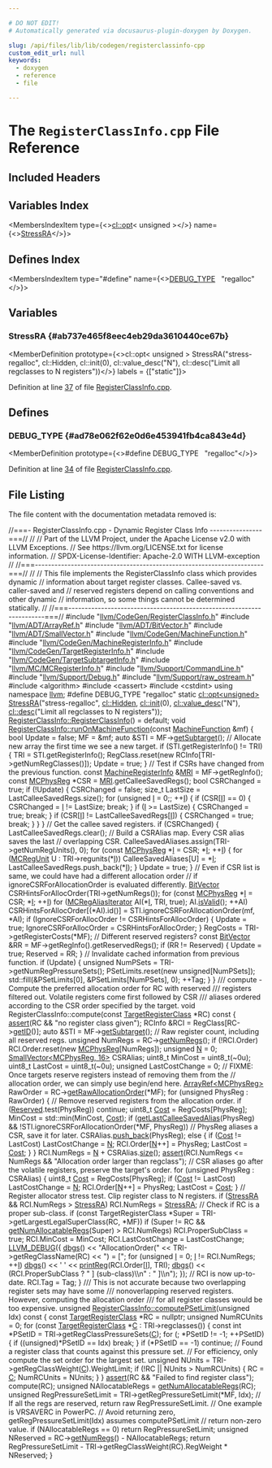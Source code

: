 ```yaml
---

# DO NOT EDIT!
# Automatically generated via docusaurus-plugin-doxygen by Doxygen.

slug: /api/files/lib/lib/codegen/registerclassinfo-cpp
custom_edit_url: null
keywords:
  - doxygen
  - reference
  - file

---
```





# The `RegisterClassInfo.cpp` File Reference

<DoxygenPage pluginConfig={pluginConfig}>



## Included Headers

<IncludesList>
<IncludesListItem
  filePath="llvm/CodeGen/RegisterClassInfo.h"
  permalink="/docs/api/files/include/include/llvm/include/llvm/codegen/registerclassinfo-h"
  isLocal="true" />
<IncludesListItem
  filePath="llvm/ADT/ArrayRef.h"
  permalink="/docs/api/files/include/include/llvm/include/llvm/adt/arrayref-h"
  isLocal="true" />
<IncludesListItem
  filePath="llvm/ADT/BitVector.h"
  permalink="/docs/api/files/include/include/llvm/include/llvm/adt/bitvector-h"
  isLocal="true" />
<IncludesListItem
  filePath="llvm/ADT/SmallVector.h"
  permalink="/docs/api/files/include/include/llvm/include/llvm/adt/smallvector-h"
  isLocal="true" />
<IncludesListItem
  filePath="llvm/CodeGen/MachineFunction.h"
  permalink="/docs/api/files/include/include/llvm/include/llvm/codegen/machinefunction-h"
  isLocal="true" />
<IncludesListItem
  filePath="llvm/CodeGen/MachineRegisterInfo.h"
  permalink="/docs/api/files/include/include/llvm/include/llvm/codegen/machineregisterinfo-h"
  isLocal="true" />
<IncludesListItem
  filePath="llvm/CodeGen/TargetRegisterInfo.h"
  permalink="/docs/api/files/include/include/llvm/include/llvm/codegen/targetregisterinfo-h"
  isLocal="true" />
<IncludesListItem
  filePath="llvm/CodeGen/TargetSubtargetInfo.h"
  permalink="/docs/api/files/include/include/llvm/include/llvm/codegen/targetsubtargetinfo-h"
  isLocal="true" />
<IncludesListItem
  filePath="llvm/MC/MCRegisterInfo.h"
  permalink="/docs/api/files/include/include/llvm/include/llvm/mc/mcregisterinfo-h"
  isLocal="true" />
<IncludesListItem
  filePath="llvm/Support/CommandLine.h"
  permalink="/docs/api/files/include/include/llvm/include/llvm/support/commandline-h"
  isLocal="true" />
<IncludesListItem
  filePath="llvm/Support/Debug.h"
  permalink="/docs/api/files/include/include/llvm/include/llvm/support/debug-h"
  isLocal="true" />
<IncludesListItem
  filePath="llvm/Support/raw_ostream.h"
  permalink="/docs/api/files/include/include/llvm/include/llvm/support/raw-ostream-h"
  isLocal="true" />
<IncludesListItem
  filePath="algorithm"
  permalink=""
  isLocal="false" />
<IncludesListItem
  filePath="cassert"
  permalink=""
  isLocal="false" />
<IncludesListItem
  filePath="cstdint"
  permalink=""
  isLocal="false" />
</IncludesList>

## Variables Index

<MembersIndex>

<MembersIndexItem
  type={<><a href="/docs/api/classes/llvm/cl/opt">cl::opt</a>&lt; unsigned &gt;</>}
  name={<><a href="#ab737e465f8eec4eb29da3610440ce67b">StressRA</a></>}>
</MembersIndexItem>

</MembersIndex>

## Defines Index

<MembersIndex>

<MembersIndexItem
  type="#define"
  name={<><a href="#ad78e062f62e0d6e453941fb4ca843e4d">DEBUG&#95;TYPE</a>&nbsp;&nbsp;&nbsp;&quot;regalloc&quot;</>}>
</MembersIndexItem>

</MembersIndex>


<SectionDefinition>

## Variables

### StressRA {#ab737e465f8eec4eb29da3610440ce67b}

<MemberDefinition
  prototype={<>cl::opt&lt; unsigned &gt; StressRA(&quot;stress-regalloc&quot;, cl::Hidden, cl::init(0), cl::value&#95;desc(&quot;N&quot;), cl::desc(&quot;Limit all regclasses to N registers&quot;))</>}
  labels = {["static"]}>

Definition at line <a href="#l00037">37</a> of file <a href="/docs/api/files/lib/lib/codegen/registerclassinfo-cpp">RegisterClassInfo.cpp</a>.
</MemberDefinition>

</SectionDefinition>

<SectionDefinition>

## Defines

### DEBUG&#95;TYPE {#ad78e062f62e0d6e453941fb4ca843e4d}

<MemberDefinition
  prototype={<>#define DEBUG&#95;TYPE&nbsp;&nbsp;&nbsp;&quot;regalloc&quot;</>}>

Definition at line <a href="#l00034">34</a> of file <a href="/docs/api/files/lib/lib/codegen/registerclassinfo-cpp">RegisterClassInfo.cpp</a>.
</MemberDefinition>

</SectionDefinition>

## File Listing

The file content with the documentation metadata removed is:

<ProgramListing>

<Link id="l00001" /><CodeLine lineNumber="1"><span class="doxyHighlightComment">//===- RegisterClassInfo.cpp - Dynamic Register Class Info ----------------===//</span></CodeLine>
<Link id="l00002" /><CodeLine lineNumber="2"><span class="doxyHighlightComment">//</span></CodeLine>
<Link id="l00003" /><CodeLine lineNumber="3"><span class="doxyHighlightComment">// Part of the LLVM Project, under the Apache License v2.0 with LLVM Exceptions.</span></CodeLine>
<Link id="l00004" /><CodeLine lineNumber="4"><span class="doxyHighlightComment">// See https://llvm.org/LICENSE.txt for license information.</span></CodeLine>
<Link id="l00005" /><CodeLine lineNumber="5"><span class="doxyHighlightComment">// SPDX-License-Identifier: Apache-2.0 WITH LLVM-exception</span></CodeLine>
<Link id="l00006" /><CodeLine lineNumber="6"><span class="doxyHighlightComment">//</span></CodeLine>
<Link id="l00007" /><CodeLine lineNumber="7"><span class="doxyHighlightComment">//===----------------------------------------------------------------------===//</span></CodeLine>
<Link id="l00008" /><CodeLine lineNumber="8"><span class="doxyHighlightComment">//</span></CodeLine>
<Link id="l00009" /><CodeLine lineNumber="9"><span class="doxyHighlightComment">// This file implements the RegisterClassInfo class which provides dynamic</span></CodeLine>
<Link id="l00010" /><CodeLine lineNumber="10"><span class="doxyHighlightComment">// information about target register classes. Callee-saved vs. caller-saved and</span></CodeLine>
<Link id="l00011" /><CodeLine lineNumber="11"><span class="doxyHighlightComment">// reserved registers depend on calling conventions and other dynamic</span></CodeLine>
<Link id="l00012" /><CodeLine lineNumber="12"><span class="doxyHighlightComment">// information, so some things cannot be determined statically.</span></CodeLine>
<Link id="l00013" /><CodeLine lineNumber="13"><span class="doxyHighlightComment">//</span></CodeLine>
<Link id="l00014" /><CodeLine lineNumber="14"><span class="doxyHighlightComment">//===----------------------------------------------------------------------===//</span></CodeLine>
<Link id="l00015" /><CodeLine lineNumber="15"></CodeLine>
<Link id="l00016" /><CodeLine lineNumber="16"><span class="doxyHighlightPreprocessor">#include &quot;<a href="/docs/api/files/include/include/llvm/include/llvm/codegen/registerclassinfo-h">llvm/CodeGen/RegisterClassInfo.h</a>&quot;</span></CodeLine>
<Link id="l00017" /><CodeLine lineNumber="17"><span class="doxyHighlightPreprocessor">#include &quot;<a href="/docs/api/files/include/include/llvm/include/llvm/adt/arrayref-h">llvm/ADT/ArrayRef.h</a>&quot;</span></CodeLine>
<Link id="l00018" /><CodeLine lineNumber="18"><span class="doxyHighlightPreprocessor">#include &quot;<a href="/docs/api/files/include/include/llvm/include/llvm/adt/bitvector-h">llvm/ADT/BitVector.h</a>&quot;</span></CodeLine>
<Link id="l00019" /><CodeLine lineNumber="19"><span class="doxyHighlightPreprocessor">#include &quot;<a href="/docs/api/files/include/include/llvm/include/llvm/adt/smallvector-h">llvm/ADT/SmallVector.h</a>&quot;</span></CodeLine>
<Link id="l00020" /><CodeLine lineNumber="20"><span class="doxyHighlightPreprocessor">#include &quot;<a href="/docs/api/files/include/include/llvm/include/llvm/codegen/machinefunction-h">llvm/CodeGen/MachineFunction.h</a>&quot;</span></CodeLine>
<Link id="l00021" /><CodeLine lineNumber="21"><span class="doxyHighlightPreprocessor">#include &quot;<a href="/docs/api/files/include/include/llvm/include/llvm/codegen/machineregisterinfo-h">llvm/CodeGen/MachineRegisterInfo.h</a>&quot;</span></CodeLine>
<Link id="l00022" /><CodeLine lineNumber="22"><span class="doxyHighlightPreprocessor">#include &quot;<a href="/docs/api/files/include/include/llvm/include/llvm/codegen/targetregisterinfo-h">llvm/CodeGen/TargetRegisterInfo.h</a>&quot;</span></CodeLine>
<Link id="l00023" /><CodeLine lineNumber="23"><span class="doxyHighlightPreprocessor">#include &quot;<a href="/docs/api/files/include/include/llvm/include/llvm/codegen/targetsubtargetinfo-h">llvm/CodeGen/TargetSubtargetInfo.h</a>&quot;</span></CodeLine>
<Link id="l00024" /><CodeLine lineNumber="24"><span class="doxyHighlightPreprocessor">#include &quot;<a href="/docs/api/files/include/include/llvm/include/llvm/mc/mcregisterinfo-h">llvm/MC/MCRegisterInfo.h</a>&quot;</span></CodeLine>
<Link id="l00025" /><CodeLine lineNumber="25"><span class="doxyHighlightPreprocessor">#include &quot;<a href="/docs/api/files/include/include/llvm/include/llvm/support/commandline-h">llvm/Support/CommandLine.h</a>&quot;</span></CodeLine>
<Link id="l00026" /><CodeLine lineNumber="26"><span class="doxyHighlightPreprocessor">#include &quot;<a href="/docs/api/files/include/include/llvm/include/llvm/support/debug-h">llvm/Support/Debug.h</a>&quot;</span></CodeLine>
<Link id="l00027" /><CodeLine lineNumber="27"><span class="doxyHighlightPreprocessor">#include &quot;<a href="/docs/api/files/include/include/llvm/include/llvm/support/raw-ostream-h">llvm/Support/raw&#95;ostream.h</a>&quot;</span></CodeLine>
<Link id="l00028" /><CodeLine lineNumber="28"><span class="doxyHighlightPreprocessor">#include &lt;algorithm&gt;</span></CodeLine>
<Link id="l00029" /><CodeLine lineNumber="29"><span class="doxyHighlightPreprocessor">#include &lt;cassert&gt;</span></CodeLine>
<Link id="l00030" /><CodeLine lineNumber="30"><span class="doxyHighlightPreprocessor">#include &lt;cstdint&gt;</span></CodeLine>
<Link id="l00031" /><CodeLine lineNumber="31"></CodeLine>
<Link id="l00032" /><CodeLine lineNumber="32"><span class="doxyHighlightKeyword">using namespace </span><span class="doxyHighlight"><a href="/docs/api/namespaces/llvm">llvm</a>;</span></CodeLine>
<Link id="l00033" /><CodeLine lineNumber="33"></CodeLine>
<Link id="l00034" /><CodeLine lineNumber="34" lineLink="#ad78e062f62e0d6e453941fb4ca843e4d"><span class="doxyHighlightPreprocessor">#define DEBUG&#95;TYPE &quot;regalloc&quot;</span></CodeLine>
<Link id="l00035" /><CodeLine lineNumber="35"></CodeLine>
<Link id="l00036" /><CodeLine lineNumber="36"><span class="doxyHighlightKeyword">static</span><span class="doxyHighlight"> <a href="/docs/api/classes/llvm/cl/opt">cl::opt&lt;unsigned&gt;</a></span></CodeLine>
<Link id="l00037" /><CodeLine lineNumber="37" lineLink="#ab737e465f8eec4eb29da3610440ce67b"><span class="doxyHighlight"><a href="#ab737e465f8eec4eb29da3610440ce67b">StressRA</a>(</span><span class="doxyHighlightStringLiteral">&quot;stress-regalloc&quot;</span><span class="doxyHighlight">, <a href="/docs/api/namespaces/llvm/cl/#a68075925a54790e71ca790e1d4f21a40a263ac008d8d31f13ce460395fc4cf7e6">cl::Hidden</a>, <a href="/docs/api/namespaces/llvm/cl/#ac12e6a8f3a1b511f0dee2ed6de0ae806">cl::init</a>(0), <a href="/docs/api/structs/llvm/cl/value-desc">cl::value&#95;desc</a>(</span><span class="doxyHighlightStringLiteral">&quot;N&quot;</span><span class="doxyHighlight">),</span></CodeLine>
<Link id="l00038" /><CodeLine lineNumber="38"><span class="doxyHighlight">         <a href="/docs/api/structs/llvm/cl/desc">cl::desc</a>(</span><span class="doxyHighlightStringLiteral">&quot;Limit all regclasses to N registers&quot;</span><span class="doxyHighlight">));</span></CodeLine>
<Link id="l00039" /><CodeLine lineNumber="39"></CodeLine>
<Link id="l00040" /><CodeLine lineNumber="40"><span class="doxyHighlight"><a href="/docs/api/classes/llvm/registerclassinfo/#aca57db822114896c26a7d8710ca23d96">RegisterClassInfo::RegisterClassInfo</a>() = </span><span class="doxyHighlightKeywordFlow">default</span><span class="doxyHighlight">;</span></CodeLine>
<Link id="l00041" /><CodeLine lineNumber="41"></CodeLine>
<Link id="l00042" /><CodeLine lineNumber="42" lineLink="/docs/api/classes/llvm/registerclassinfo/#ac892fad5c3d0080c8cca7557659668d5"><span class="doxyHighlightKeywordType">void</span><span class="doxyHighlight"> <a href="/docs/api/classes/llvm/registerclassinfo/#ac892fad5c3d0080c8cca7557659668d5">RegisterClassInfo::runOnMachineFunction</a>(</span><span class="doxyHighlightKeyword">const</span><span class="doxyHighlight"> <a href="/docs/api/classes/llvm/machinefunction">MachineFunction</a> &amp;mf) &#123;</span></CodeLine>
<Link id="l00043" /><CodeLine lineNumber="43"><span class="doxyHighlight">  </span><span class="doxyHighlightKeywordType">bool</span><span class="doxyHighlight"> Update = </span><span class="doxyHighlightKeyword">false</span><span class="doxyHighlight">;</span></CodeLine>
<Link id="l00044" /><CodeLine lineNumber="44"><span class="doxyHighlight">  MF = &amp;mf;</span></CodeLine>
<Link id="l00045" /><CodeLine lineNumber="45"></CodeLine>
<Link id="l00046" /><CodeLine lineNumber="46"><span class="doxyHighlight">  </span><span class="doxyHighlightKeyword">auto</span><span class="doxyHighlight"> &amp;STI = MF-&gt;<a href="/docs/api/classes/llvm/machinefunction/#a3825368aca2bc1550d173660df4da6a6">getSubtarget</a>();</span></CodeLine>
<Link id="l00047" /><CodeLine lineNumber="47"></CodeLine>
<Link id="l00048" /><CodeLine lineNumber="48"><span class="doxyHighlight">  </span><span class="doxyHighlightComment">// Allocate new array the first time we see a new target.</span></CodeLine>
<Link id="l00049" /><CodeLine lineNumber="49"><span class="doxyHighlight">  </span><span class="doxyHighlightKeywordFlow">if</span><span class="doxyHighlight"> (STI.getRegisterInfo() != TRI) &#123;</span></CodeLine>
<Link id="l00050" /><CodeLine lineNumber="50"><span class="doxyHighlight">    TRI = STI.getRegisterInfo();</span></CodeLine>
<Link id="l00051" /><CodeLine lineNumber="51"><span class="doxyHighlight">    RegClass.reset(</span><span class="doxyHighlightKeyword">new</span><span class="doxyHighlight"> RCInfo&#91;TRI-&gt;getNumRegClasses()&#93;);</span></CodeLine>
<Link id="l00052" /><CodeLine lineNumber="52"><span class="doxyHighlight">    Update = </span><span class="doxyHighlightKeyword">true</span><span class="doxyHighlight">;</span></CodeLine>
<Link id="l00053" /><CodeLine lineNumber="53"><span class="doxyHighlight">  &#125;</span></CodeLine>
<Link id="l00054" /><CodeLine lineNumber="54"></CodeLine>
<Link id="l00055" /><CodeLine lineNumber="55"><span class="doxyHighlight">  </span><span class="doxyHighlightComment">// Test if CSRs have changed from the previous function.</span></CodeLine>
<Link id="l00056" /><CodeLine lineNumber="56"><span class="doxyHighlight">  </span><span class="doxyHighlightKeyword">const</span><span class="doxyHighlight"> <a href="/docs/api/classes/llvm/machineregisterinfo">MachineRegisterInfo</a> &amp;<a href="/docs/api/files/lib/lib/target/lib/target/aarch64/aarch64advsimdscalarpass-cpp/#aacd2ab195054a3e6a74bfbb9d5d571c8">MRI</a> = MF-&gt;getRegInfo();</span></CodeLine>
<Link id="l00057" /><CodeLine lineNumber="57"><span class="doxyHighlight">  </span><span class="doxyHighlightKeyword">const</span><span class="doxyHighlight"> <a href="/docs/api/namespaces/llvm/#aad72cfbb210808985a9dc19f4e5d8542">MCPhysReg</a> &#42;CSR = <a href="/docs/api/files/lib/lib/target/lib/target/aarch64/aarch64advsimdscalarpass-cpp/#aacd2ab195054a3e6a74bfbb9d5d571c8">MRI</a>.getCalleeSavedRegs();</span></CodeLine>
<Link id="l00058" /><CodeLine lineNumber="58"><span class="doxyHighlight">  </span><span class="doxyHighlightKeywordType">bool</span><span class="doxyHighlight"> CSRChanged = </span><span class="doxyHighlightKeyword">true</span><span class="doxyHighlight">;</span></CodeLine>
<Link id="l00059" /><CodeLine lineNumber="59"><span class="doxyHighlight">  </span><span class="doxyHighlightKeywordFlow">if</span><span class="doxyHighlight"> (!Update) &#123;</span></CodeLine>
<Link id="l00060" /><CodeLine lineNumber="60"><span class="doxyHighlight">    CSRChanged = </span><span class="doxyHighlightKeyword">false</span><span class="doxyHighlight">;</span></CodeLine>
<Link id="l00061" /><CodeLine lineNumber="61"><span class="doxyHighlight">    </span><span class="doxyHighlightKeywordType">size&#95;t</span><span class="doxyHighlight"> LastSize = LastCalleeSavedRegs.size();</span></CodeLine>
<Link id="l00062" /><CodeLine lineNumber="62"><span class="doxyHighlight">    </span><span class="doxyHighlightKeywordFlow">for</span><span class="doxyHighlight"> (</span><span class="doxyHighlightKeywordType">unsigned</span><span class="doxyHighlight"> <a href="/docs/api/files/lib/lib/support/md5-cpp/#ac0eafdc9ee161b71e7af98af736952fd">I</a> = 0;; ++<a href="/docs/api/files/lib/lib/support/md5-cpp/#ac0eafdc9ee161b71e7af98af736952fd">I</a>) &#123;</span></CodeLine>
<Link id="l00063" /><CodeLine lineNumber="63"><span class="doxyHighlight">      </span><span class="doxyHighlightKeywordFlow">if</span><span class="doxyHighlight"> (CSR&#91;<a href="/docs/api/files/lib/lib/support/md5-cpp/#ac0eafdc9ee161b71e7af98af736952fd">I</a>&#93; == 0) &#123;</span></CodeLine>
<Link id="l00064" /><CodeLine lineNumber="64"><span class="doxyHighlight">        CSRChanged = <a href="/docs/api/files/lib/lib/support/md5-cpp/#ac0eafdc9ee161b71e7af98af736952fd">I</a> != LastSize;</span></CodeLine>
<Link id="l00065" /><CodeLine lineNumber="65"><span class="doxyHighlight">        </span><span class="doxyHighlightKeywordFlow">break</span><span class="doxyHighlight">;</span></CodeLine>
<Link id="l00066" /><CodeLine lineNumber="66"><span class="doxyHighlight">      &#125;</span></CodeLine>
<Link id="l00067" /><CodeLine lineNumber="67"><span class="doxyHighlight">      </span><span class="doxyHighlightKeywordFlow">if</span><span class="doxyHighlight"> (<a href="/docs/api/files/lib/lib/support/md5-cpp/#ac0eafdc9ee161b71e7af98af736952fd">I</a> &gt;= LastSize) &#123;</span></CodeLine>
<Link id="l00068" /><CodeLine lineNumber="68"><span class="doxyHighlight">        CSRChanged = </span><span class="doxyHighlightKeyword">true</span><span class="doxyHighlight">;</span></CodeLine>
<Link id="l00069" /><CodeLine lineNumber="69"><span class="doxyHighlight">        </span><span class="doxyHighlightKeywordFlow">break</span><span class="doxyHighlight">;</span></CodeLine>
<Link id="l00070" /><CodeLine lineNumber="70"><span class="doxyHighlight">      &#125;</span></CodeLine>
<Link id="l00071" /><CodeLine lineNumber="71"><span class="doxyHighlight">      </span><span class="doxyHighlightKeywordFlow">if</span><span class="doxyHighlight"> (CSR&#91;<a href="/docs/api/files/lib/lib/support/md5-cpp/#ac0eafdc9ee161b71e7af98af736952fd">I</a>&#93; != LastCalleeSavedRegs&#91;<a href="/docs/api/files/lib/lib/support/md5-cpp/#ac0eafdc9ee161b71e7af98af736952fd">I</a>&#93;) &#123;</span></CodeLine>
<Link id="l00072" /><CodeLine lineNumber="72"><span class="doxyHighlight">        CSRChanged = </span><span class="doxyHighlightKeyword">true</span><span class="doxyHighlight">;</span></CodeLine>
<Link id="l00073" /><CodeLine lineNumber="73"><span class="doxyHighlight">        </span><span class="doxyHighlightKeywordFlow">break</span><span class="doxyHighlight">;</span></CodeLine>
<Link id="l00074" /><CodeLine lineNumber="74"><span class="doxyHighlight">      &#125;</span></CodeLine>
<Link id="l00075" /><CodeLine lineNumber="75"><span class="doxyHighlight">    &#125;</span></CodeLine>
<Link id="l00076" /><CodeLine lineNumber="76"><span class="doxyHighlight">  &#125;</span></CodeLine>
<Link id="l00077" /><CodeLine lineNumber="77"></CodeLine>
<Link id="l00078" /><CodeLine lineNumber="78"><span class="doxyHighlight">  </span><span class="doxyHighlightComment">// Get the callee saved registers.</span></CodeLine>
<Link id="l00079" /><CodeLine lineNumber="79"><span class="doxyHighlight">  </span><span class="doxyHighlightKeywordFlow">if</span><span class="doxyHighlight"> (CSRChanged) &#123;</span></CodeLine>
<Link id="l00080" /><CodeLine lineNumber="80"><span class="doxyHighlight">    LastCalleeSavedRegs.clear();</span></CodeLine>
<Link id="l00081" /><CodeLine lineNumber="81"><span class="doxyHighlight">    </span><span class="doxyHighlightComment">// Build a CSRAlias map. Every CSR alias saves the last</span></CodeLine>
<Link id="l00082" /><CodeLine lineNumber="82"><span class="doxyHighlight">    </span><span class="doxyHighlightComment">// overlapping CSR.</span></CodeLine>
<Link id="l00083" /><CodeLine lineNumber="83"><span class="doxyHighlight">    CalleeSavedAliases.assign(TRI-&gt;getNumRegUnits(), 0);</span></CodeLine>
<Link id="l00084" /><CodeLine lineNumber="84"><span class="doxyHighlight">    </span><span class="doxyHighlightKeywordFlow">for</span><span class="doxyHighlight"> (</span><span class="doxyHighlightKeyword">const</span><span class="doxyHighlight"> <a href="/docs/api/namespaces/llvm/#aad72cfbb210808985a9dc19f4e5d8542">MCPhysReg</a> &#42;<a href="/docs/api/files/lib/lib/support/md5-cpp/#ac0eafdc9ee161b71e7af98af736952fd">I</a> = CSR; &#42;<a href="/docs/api/files/lib/lib/support/md5-cpp/#ac0eafdc9ee161b71e7af98af736952fd">I</a>; ++<a href="/docs/api/files/lib/lib/support/md5-cpp/#ac0eafdc9ee161b71e7af98af736952fd">I</a>) &#123;</span></CodeLine>
<Link id="l00085" /><CodeLine lineNumber="85"><span class="doxyHighlight">      </span><span class="doxyHighlightKeywordFlow">for</span><span class="doxyHighlight"> (<a href="/docs/api/namespaces/llvm/#a8adc81fee7f9e66260dd2b626660c9c9">MCRegUnit</a> U : TRI-&gt;regunits(&#42;<a href="/docs/api/files/lib/lib/support/md5-cpp/#ac0eafdc9ee161b71e7af98af736952fd">I</a>))</span></CodeLine>
<Link id="l00086" /><CodeLine lineNumber="86"><span class="doxyHighlight">        CalleeSavedAliases&#91;U&#93; = &#42;<a href="/docs/api/files/lib/lib/support/md5-cpp/#ac0eafdc9ee161b71e7af98af736952fd">I</a>;</span></CodeLine>
<Link id="l00087" /><CodeLine lineNumber="87"><span class="doxyHighlight">      LastCalleeSavedRegs.push&#95;back(&#42;<a href="/docs/api/files/lib/lib/support/md5-cpp/#ac0eafdc9ee161b71e7af98af736952fd">I</a>);</span></CodeLine>
<Link id="l00088" /><CodeLine lineNumber="88"><span class="doxyHighlight">    &#125;</span></CodeLine>
<Link id="l00089" /><CodeLine lineNumber="89"></CodeLine>
<Link id="l00090" /><CodeLine lineNumber="90"><span class="doxyHighlight">    Update = </span><span class="doxyHighlightKeyword">true</span><span class="doxyHighlight">;</span></CodeLine>
<Link id="l00091" /><CodeLine lineNumber="91"><span class="doxyHighlight">  &#125;</span></CodeLine>
<Link id="l00092" /><CodeLine lineNumber="92"></CodeLine>
<Link id="l00093" /><CodeLine lineNumber="93"><span class="doxyHighlight">  </span><span class="doxyHighlightComment">// Even if CSR list is same, we could have had a different allocation order</span></CodeLine>
<Link id="l00094" /><CodeLine lineNumber="94"><span class="doxyHighlight">  </span><span class="doxyHighlightComment">// if ignoreCSRForAllocationOrder is evaluated differently.</span></CodeLine>
<Link id="l00095" /><CodeLine lineNumber="95"><span class="doxyHighlight">  <a href="/docs/api/classes/llvm/bitvector">BitVector</a> CSRHintsForAllocOrder(TRI-&gt;getNumRegs());</span></CodeLine>
<Link id="l00096" /><CodeLine lineNumber="96"><span class="doxyHighlight">  </span><span class="doxyHighlightKeywordFlow">for</span><span class="doxyHighlight"> (</span><span class="doxyHighlightKeyword">const</span><span class="doxyHighlight"> <a href="/docs/api/namespaces/llvm/#aad72cfbb210808985a9dc19f4e5d8542">MCPhysReg</a> &#42;<a href="/docs/api/files/lib/lib/support/md5-cpp/#ac0eafdc9ee161b71e7af98af736952fd">I</a> = CSR; &#42;<a href="/docs/api/files/lib/lib/support/md5-cpp/#ac0eafdc9ee161b71e7af98af736952fd">I</a>; ++<a href="/docs/api/files/lib/lib/support/md5-cpp/#ac0eafdc9ee161b71e7af98af736952fd">I</a>)</span></CodeLine>
<Link id="l00097" /><CodeLine lineNumber="97"><span class="doxyHighlight">    </span><span class="doxyHighlightKeywordFlow">for</span><span class="doxyHighlight"> (<a href="/docs/api/classes/llvm/mcregaliasiterator">MCRegAliasIterator</a> AI(&#42;<a href="/docs/api/files/lib/lib/support/md5-cpp/#ac0eafdc9ee161b71e7af98af736952fd">I</a>, TRI, </span><span class="doxyHighlightKeyword">true</span><span class="doxyHighlight">); AI.<a href="/docs/api/classes/llvm/mcregaliasiterator/#ac336c049c12ead7be5b86e6d046f8ab0">isValid</a>(); ++AI)</span></CodeLine>
<Link id="l00098" /><CodeLine lineNumber="98"><span class="doxyHighlight">      CSRHintsForAllocOrder&#91;(&#42;AI).id()&#93; =</span></CodeLine>
<Link id="l00099" /><CodeLine lineNumber="99"><span class="doxyHighlight">          STI.ignoreCSRForAllocationOrder(mf, &#42;AI);</span></CodeLine>
<Link id="l00100" /><CodeLine lineNumber="100"><span class="doxyHighlight">  </span><span class="doxyHighlightKeywordFlow">if</span><span class="doxyHighlight"> (IgnoreCSRForAllocOrder != CSRHintsForAllocOrder) &#123;</span></CodeLine>
<Link id="l00101" /><CodeLine lineNumber="101"><span class="doxyHighlight">    Update = </span><span class="doxyHighlightKeyword">true</span><span class="doxyHighlight">;</span></CodeLine>
<Link id="l00102" /><CodeLine lineNumber="102"><span class="doxyHighlight">    IgnoreCSRForAllocOrder = CSRHintsForAllocOrder;</span></CodeLine>
<Link id="l00103" /><CodeLine lineNumber="103"><span class="doxyHighlight">  &#125;</span></CodeLine>
<Link id="l00104" /><CodeLine lineNumber="104"></CodeLine>
<Link id="l00105" /><CodeLine lineNumber="105"><span class="doxyHighlight">  RegCosts = TRI-&gt;getRegisterCosts(&#42;MF);</span></CodeLine>
<Link id="l00106" /><CodeLine lineNumber="106"></CodeLine>
<Link id="l00107" /><CodeLine lineNumber="107"><span class="doxyHighlight">  </span><span class="doxyHighlightComment">// Different reserved registers?</span></CodeLine>
<Link id="l00108" /><CodeLine lineNumber="108"><span class="doxyHighlight">  </span><span class="doxyHighlightKeyword">const</span><span class="doxyHighlight"> <a href="/docs/api/classes/llvm/bitvector">BitVector</a> &amp;RR = MF-&gt;getRegInfo().getReservedRegs();</span></CodeLine>
<Link id="l00109" /><CodeLine lineNumber="109"><span class="doxyHighlight">  </span><span class="doxyHighlightKeywordFlow">if</span><span class="doxyHighlight"> (RR != Reserved) &#123;</span></CodeLine>
<Link id="l00110" /><CodeLine lineNumber="110"><span class="doxyHighlight">    Update = </span><span class="doxyHighlightKeyword">true</span><span class="doxyHighlight">;</span></CodeLine>
<Link id="l00111" /><CodeLine lineNumber="111"><span class="doxyHighlight">    Reserved = RR;</span></CodeLine>
<Link id="l00112" /><CodeLine lineNumber="112"><span class="doxyHighlight">  &#125;</span></CodeLine>
<Link id="l00113" /><CodeLine lineNumber="113"></CodeLine>
<Link id="l00114" /><CodeLine lineNumber="114"><span class="doxyHighlight">  </span><span class="doxyHighlightComment">// Invalidate cached information from previous function.</span></CodeLine>
<Link id="l00115" /><CodeLine lineNumber="115"><span class="doxyHighlight">  </span><span class="doxyHighlightKeywordFlow">if</span><span class="doxyHighlight"> (Update) &#123;</span></CodeLine>
<Link id="l00116" /><CodeLine lineNumber="116"><span class="doxyHighlight">    </span><span class="doxyHighlightKeywordType">unsigned</span><span class="doxyHighlight"> NumPSets = TRI-&gt;getNumRegPressureSets();</span></CodeLine>
<Link id="l00117" /><CodeLine lineNumber="117"><span class="doxyHighlight">    PSetLimits.reset(</span><span class="doxyHighlightKeyword">new</span><span class="doxyHighlight"> </span><span class="doxyHighlightKeywordType">unsigned</span><span class="doxyHighlight">&#91;NumPSets&#93;);</span></CodeLine>
<Link id="l00118" /><CodeLine lineNumber="118"><span class="doxyHighlight">    std::fill(&amp;PSetLimits&#91;0&#93;, &amp;PSetLimits&#91;NumPSets&#93;, 0);</span></CodeLine>
<Link id="l00119" /><CodeLine lineNumber="119"><span class="doxyHighlight">    ++Tag;</span></CodeLine>
<Link id="l00120" /><CodeLine lineNumber="120"><span class="doxyHighlight">  &#125;</span></CodeLine>
<Link id="l00121" /><CodeLine lineNumber="121"><span class="doxyHighlight">&#125;</span></CodeLine>
<Link id="l00122" /><CodeLine lineNumber="122"></CodeLine>
<Link id="l00123" /><CodeLine lineNumber="123"><span class="doxyHighlightComment">/// compute - Compute the preferred allocation order for RC with reserved</span></CodeLine>
<Link id="l00124" /><CodeLine lineNumber="124"><span class="doxyHighlightComment">/// registers filtered out. Volatile registers come first followed by CSR</span></CodeLine>
<Link id="l00125" /><CodeLine lineNumber="125"><span class="doxyHighlightComment">/// aliases ordered according to the CSR order specified by the target.</span></CodeLine>
<Link id="l00126" /><CodeLine lineNumber="126"><span class="doxyHighlightKeywordType">void</span><span class="doxyHighlight"> RegisterClassInfo::compute(</span><span class="doxyHighlightKeyword">const</span><span class="doxyHighlight"> <a href="/docs/api/classes/llvm/targetregisterclass">TargetRegisterClass</a> &#42;RC)</span><span class="doxyHighlightKeyword"> const </span><span class="doxyHighlight">&#123;</span></CodeLine>
<Link id="l00127" /><CodeLine lineNumber="127"><span class="doxyHighlight">  <a href="/docs/api/files/lib/lib/target/lib/target/amdgpu/silowercontrolflow-cpp/#a4868c5d81c5ccc98c47aeab6244346a0">assert</a>(RC &amp;&amp; </span><span class="doxyHighlightStringLiteral">&quot;no register class given&quot;</span><span class="doxyHighlight">);</span></CodeLine>
<Link id="l00128" /><CodeLine lineNumber="128"><span class="doxyHighlight">  RCInfo &amp;RCI = RegClass&#91;RC-&gt;<a href="/docs/api/classes/llvm/targetregisterclass/#a32a8b65536822d50171455a6baa81da7">getID</a>()&#93;;</span></CodeLine>
<Link id="l00129" /><CodeLine lineNumber="129"><span class="doxyHighlight">  </span><span class="doxyHighlightKeyword">auto</span><span class="doxyHighlight"> &amp;STI = MF-&gt;<a href="/docs/api/classes/llvm/machinefunction/#a3825368aca2bc1550d173660df4da6a6">getSubtarget</a>();</span></CodeLine>
<Link id="l00130" /><CodeLine lineNumber="130"></CodeLine>
<Link id="l00131" /><CodeLine lineNumber="131"><span class="doxyHighlight">  </span><span class="doxyHighlightComment">// Raw register count, including all reserved regs.</span></CodeLine>
<Link id="l00132" /><CodeLine lineNumber="132"><span class="doxyHighlight">  </span><span class="doxyHighlightKeywordType">unsigned</span><span class="doxyHighlight"> NumRegs = RC-&gt;<a href="/docs/api/classes/llvm/targetregisterclass/#a140a96e49ab5e53e99c3233291d98eb4">getNumRegs</a>();</span></CodeLine>
<Link id="l00133" /><CodeLine lineNumber="133"></CodeLine>
<Link id="l00134" /><CodeLine lineNumber="134"><span class="doxyHighlight">  </span><span class="doxyHighlightKeywordFlow">if</span><span class="doxyHighlight"> (!RCI.Order)</span></CodeLine>
<Link id="l00135" /><CodeLine lineNumber="135"><span class="doxyHighlight">    RCI.Order.reset(</span><span class="doxyHighlightKeyword">new</span><span class="doxyHighlight"> <a href="/docs/api/namespaces/llvm/#aad72cfbb210808985a9dc19f4e5d8542">MCPhysReg</a>&#91;NumRegs&#93;);</span></CodeLine>
<Link id="l00136" /><CodeLine lineNumber="136"></CodeLine>
<Link id="l00137" /><CodeLine lineNumber="137"><span class="doxyHighlight">  </span><span class="doxyHighlightKeywordType">unsigned</span><span class="doxyHighlight"> <a href="/docs/api/files/lib/lib/support/regcomp-c/#a0240ac851181b84ac374872dc5434ee4">N</a> = 0;</span></CodeLine>
<Link id="l00138" /><CodeLine lineNumber="138"><span class="doxyHighlight">  <a href="/docs/api/classes/llvm/smallvector">SmallVector&lt;MCPhysReg, 16&gt;</a> CSRAlias;</span></CodeLine>
<Link id="l00139" /><CodeLine lineNumber="139"><span class="doxyHighlight">  uint8&#95;t MinCost = uint8&#95;t(~0u);</span></CodeLine>
<Link id="l00140" /><CodeLine lineNumber="140"><span class="doxyHighlight">  uint8&#95;t LastCost = uint8&#95;t(~0u);</span></CodeLine>
<Link id="l00141" /><CodeLine lineNumber="141"><span class="doxyHighlight">  </span><span class="doxyHighlightKeywordType">unsigned</span><span class="doxyHighlight"> LastCostChange = 0;</span></CodeLine>
<Link id="l00142" /><CodeLine lineNumber="142"></CodeLine>
<Link id="l00143" /><CodeLine lineNumber="143"><span class="doxyHighlight">  </span><span class="doxyHighlightComment">// FIXME: Once targets reserve registers instead of removing them from the</span></CodeLine>
<Link id="l00144" /><CodeLine lineNumber="144"><span class="doxyHighlight">  </span><span class="doxyHighlightComment">// allocation order, we can simply use begin/end here.</span></CodeLine>
<Link id="l00145" /><CodeLine lineNumber="145"><span class="doxyHighlight">  <a href="/docs/api/classes/llvm/arrayref">ArrayRef&lt;MCPhysReg&gt;</a> RawOrder = RC-&gt;<a href="/docs/api/classes/llvm/targetregisterclass/#afbf6359290d600a6fbc13f6370dc45ba">getRawAllocationOrder</a>(&#42;MF);</span></CodeLine>
<Link id="l00146" /><CodeLine lineNumber="146"><span class="doxyHighlight">  </span><span class="doxyHighlightKeywordFlow">for</span><span class="doxyHighlight"> (</span><span class="doxyHighlightKeywordType">unsigned</span><span class="doxyHighlight"> PhysReg : RawOrder) &#123;</span></CodeLine>
<Link id="l00147" /><CodeLine lineNumber="147"><span class="doxyHighlight">    </span><span class="doxyHighlightComment">// Remove reserved registers from the allocation order.</span></CodeLine>
<Link id="l00148" /><CodeLine lineNumber="148"><span class="doxyHighlight">    </span><span class="doxyHighlightKeywordFlow">if</span><span class="doxyHighlight"> (<a href="/docs/api/namespaces/llvm/#a8c9d5a3046b96979a032c218e858cd15a942d4e37dd5607ab68e54755540d4a47">Reserved</a>.test(PhysReg))</span></CodeLine>
<Link id="l00149" /><CodeLine lineNumber="149"><span class="doxyHighlight">      </span><span class="doxyHighlightKeywordFlow">continue</span><span class="doxyHighlight">;</span></CodeLine>
<Link id="l00150" /><CodeLine lineNumber="150"><span class="doxyHighlight">    uint8&#95;t <a href="/docs/api/namespaces/llvm/#a19921a3ceb99548f498d3df118eda9ed">Cost</a> = RegCosts&#91;PhysReg&#93;;</span></CodeLine>
<Link id="l00151" /><CodeLine lineNumber="151"><span class="doxyHighlight">    MinCost = std::min(MinCost, <a href="/docs/api/namespaces/llvm/#a19921a3ceb99548f498d3df118eda9ed">Cost</a>);</span></CodeLine>
<Link id="l00152" /><CodeLine lineNumber="152"></CodeLine>
<Link id="l00153" /><CodeLine lineNumber="153"><span class="doxyHighlight">    </span><span class="doxyHighlightKeywordFlow">if</span><span class="doxyHighlight"> (<a href="/docs/api/classes/llvm/registerclassinfo/#ab42fc415beb55ef85cd4ea6cc861bbe6">getLastCalleeSavedAlias</a>(PhysReg) &amp;&amp;</span></CodeLine>
<Link id="l00154" /><CodeLine lineNumber="154"><span class="doxyHighlight">        !STI.ignoreCSRForAllocationOrder(&#42;MF, PhysReg))</span></CodeLine>
<Link id="l00155" /><CodeLine lineNumber="155"><span class="doxyHighlight">      </span><span class="doxyHighlightComment">// PhysReg aliases a CSR, save it for later.</span></CodeLine>
<Link id="l00156" /><CodeLine lineNumber="156"><span class="doxyHighlight">      CSRAlias.<a href="/docs/api/classes/llvm/smallvectortemplatebase/#af42bfbc067df27c19ee2fc859df58799">push&#95;back</a>(PhysReg);</span></CodeLine>
<Link id="l00157" /><CodeLine lineNumber="157"><span class="doxyHighlight">    </span><span class="doxyHighlightKeywordFlow">else</span><span class="doxyHighlight"> &#123;</span></CodeLine>
<Link id="l00158" /><CodeLine lineNumber="158"><span class="doxyHighlight">      </span><span class="doxyHighlightKeywordFlow">if</span><span class="doxyHighlight"> (<a href="/docs/api/namespaces/llvm/#a19921a3ceb99548f498d3df118eda9ed">Cost</a> != LastCost)</span></CodeLine>
<Link id="l00159" /><CodeLine lineNumber="159"><span class="doxyHighlight">        LastCostChange = <a href="/docs/api/files/lib/lib/support/regcomp-c/#a0240ac851181b84ac374872dc5434ee4">N</a>;</span></CodeLine>
<Link id="l00160" /><CodeLine lineNumber="160"><span class="doxyHighlight">      RCI.Order&#91;<a href="/docs/api/files/lib/lib/support/regcomp-c/#a0240ac851181b84ac374872dc5434ee4">N</a>++&#93; = PhysReg;</span></CodeLine>
<Link id="l00161" /><CodeLine lineNumber="161"><span class="doxyHighlight">      LastCost = <a href="/docs/api/namespaces/llvm/#a19921a3ceb99548f498d3df118eda9ed">Cost</a>;</span></CodeLine>
<Link id="l00162" /><CodeLine lineNumber="162"><span class="doxyHighlight">    &#125;</span></CodeLine>
<Link id="l00163" /><CodeLine lineNumber="163"><span class="doxyHighlight">  &#125;</span></CodeLine>
<Link id="l00164" /><CodeLine lineNumber="164"><span class="doxyHighlight">  RCI.NumRegs = <a href="/docs/api/files/lib/lib/support/regcomp-c/#a0240ac851181b84ac374872dc5434ee4">N</a> + CSRAlias.<a href="/docs/api/classes/llvm/smallvectortemplatecommon/#a1c479a8c434377c2b8cb056bdfdfc201">size</a>();</span></CodeLine>
<Link id="l00165" /><CodeLine lineNumber="165"><span class="doxyHighlight">  <a href="/docs/api/files/lib/lib/target/lib/target/amdgpu/silowercontrolflow-cpp/#a4868c5d81c5ccc98c47aeab6244346a0">assert</a>(RCI.NumRegs &lt;= NumRegs &amp;&amp; </span><span class="doxyHighlightStringLiteral">&quot;Allocation order larger than regclass&quot;</span><span class="doxyHighlight">);</span></CodeLine>
<Link id="l00166" /><CodeLine lineNumber="166"></CodeLine>
<Link id="l00167" /><CodeLine lineNumber="167"><span class="doxyHighlight">  </span><span class="doxyHighlightComment">// CSR aliases go after the volatile registers, preserve the target&#39;s order.</span></CodeLine>
<Link id="l00168" /><CodeLine lineNumber="168"><span class="doxyHighlight">  </span><span class="doxyHighlightKeywordFlow">for</span><span class="doxyHighlight"> (</span><span class="doxyHighlightKeywordType">unsigned</span><span class="doxyHighlight"> PhysReg : CSRAlias) &#123;</span></CodeLine>
<Link id="l00169" /><CodeLine lineNumber="169"><span class="doxyHighlight">    uint8&#95;t <a href="/docs/api/namespaces/llvm/#a19921a3ceb99548f498d3df118eda9ed">Cost</a> = RegCosts&#91;PhysReg&#93;;</span></CodeLine>
<Link id="l00170" /><CodeLine lineNumber="170"><span class="doxyHighlight">    </span><span class="doxyHighlightKeywordFlow">if</span><span class="doxyHighlight"> (<a href="/docs/api/namespaces/llvm/#a19921a3ceb99548f498d3df118eda9ed">Cost</a> != LastCost)</span></CodeLine>
<Link id="l00171" /><CodeLine lineNumber="171"><span class="doxyHighlight">      LastCostChange = <a href="/docs/api/files/lib/lib/support/regcomp-c/#a0240ac851181b84ac374872dc5434ee4">N</a>;</span></CodeLine>
<Link id="l00172" /><CodeLine lineNumber="172"><span class="doxyHighlight">    RCI.Order&#91;<a href="/docs/api/files/lib/lib/support/regcomp-c/#a0240ac851181b84ac374872dc5434ee4">N</a>++&#93; = PhysReg;</span></CodeLine>
<Link id="l00173" /><CodeLine lineNumber="173"><span class="doxyHighlight">    LastCost = <a href="/docs/api/namespaces/llvm/#a19921a3ceb99548f498d3df118eda9ed">Cost</a>;</span></CodeLine>
<Link id="l00174" /><CodeLine lineNumber="174"><span class="doxyHighlight">  &#125;</span></CodeLine>
<Link id="l00175" /><CodeLine lineNumber="175"></CodeLine>
<Link id="l00176" /><CodeLine lineNumber="176"><span class="doxyHighlight">  </span><span class="doxyHighlightComment">// Register allocator stress test.  Clip register class to N registers.</span></CodeLine>
<Link id="l00177" /><CodeLine lineNumber="177"><span class="doxyHighlight">  </span><span class="doxyHighlightKeywordFlow">if</span><span class="doxyHighlight"> (<a href="#ab737e465f8eec4eb29da3610440ce67b">StressRA</a> &amp;&amp; RCI.NumRegs &gt; <a href="#ab737e465f8eec4eb29da3610440ce67b">StressRA</a>)</span></CodeLine>
<Link id="l00178" /><CodeLine lineNumber="178"><span class="doxyHighlight">    RCI.NumRegs = <a href="#ab737e465f8eec4eb29da3610440ce67b">StressRA</a>;</span></CodeLine>
<Link id="l00179" /><CodeLine lineNumber="179"></CodeLine>
<Link id="l00180" /><CodeLine lineNumber="180"><span class="doxyHighlight">  </span><span class="doxyHighlightComment">// Check if RC is a proper sub-class.</span></CodeLine>
<Link id="l00181" /><CodeLine lineNumber="181"><span class="doxyHighlight">  </span><span class="doxyHighlightKeywordFlow">if</span><span class="doxyHighlight"> (</span><span class="doxyHighlightKeyword">const</span><span class="doxyHighlight"> TargetRegisterClass &#42;Super =</span></CodeLine>
<Link id="l00182" /><CodeLine lineNumber="182"><span class="doxyHighlight">          TRI-&gt;getLargestLegalSuperClass(RC, &#42;MF))</span></CodeLine>
<Link id="l00183" /><CodeLine lineNumber="183"><span class="doxyHighlight">    </span><span class="doxyHighlightKeywordFlow">if</span><span class="doxyHighlight"> (Super != RC &amp;&amp; <a href="/docs/api/classes/llvm/registerclassinfo/#a564b41bec163c7661e29ee3a0773ca6a">getNumAllocatableRegs</a>(Super) &gt; RCI.NumRegs)</span></CodeLine>
<Link id="l00184" /><CodeLine lineNumber="184"><span class="doxyHighlight">      RCI.ProperSubClass = </span><span class="doxyHighlightKeyword">true</span><span class="doxyHighlight">;</span></CodeLine>
<Link id="l00185" /><CodeLine lineNumber="185"></CodeLine>
<Link id="l00186" /><CodeLine lineNumber="186"><span class="doxyHighlight">  RCI.MinCost = MinCost;</span></CodeLine>
<Link id="l00187" /><CodeLine lineNumber="187"><span class="doxyHighlight">  RCI.LastCostChange = LastCostChange;</span></CodeLine>
<Link id="l00188" /><CodeLine lineNumber="188"></CodeLine>
<Link id="l00189" /><CodeLine lineNumber="189"><span class="doxyHighlight">  <a href="/docs/api/files/include/include/llvm/include/llvm/support/debug-h/#a196897517069dda1bdb549e24468f7d7">LLVM&#95;DEBUG</a>(&#123;</span></CodeLine>
<Link id="l00190" /><CodeLine lineNumber="190"><span class="doxyHighlight">    <a href="/docs/api/namespaces/llvm/#a7c46c742c31be54870e2038048e6b391">dbgs</a>() &lt;&lt; </span><span class="doxyHighlightStringLiteral">&quot;AllocationOrder(&quot;</span><span class="doxyHighlight"> &lt;&lt; TRI-&gt;getRegClassName(RC) &lt;&lt; </span><span class="doxyHighlightStringLiteral">&quot;) = &#91;&quot;</span><span class="doxyHighlight">;</span></CodeLine>
<Link id="l00191" /><CodeLine lineNumber="191"><span class="doxyHighlight">    </span><span class="doxyHighlightKeywordFlow">for</span><span class="doxyHighlight"> (</span><span class="doxyHighlightKeywordType">unsigned</span><span class="doxyHighlight"> <a href="/docs/api/files/lib/lib/support/md5-cpp/#ac0eafdc9ee161b71e7af98af736952fd">I</a> = 0; <a href="/docs/api/files/lib/lib/support/md5-cpp/#ac0eafdc9ee161b71e7af98af736952fd">I</a> != RCI.NumRegs; ++<a href="/docs/api/files/lib/lib/support/md5-cpp/#ac0eafdc9ee161b71e7af98af736952fd">I</a>)</span></CodeLine>
<Link id="l00192" /><CodeLine lineNumber="192"><span class="doxyHighlight">      <a href="/docs/api/namespaces/llvm/#a7c46c742c31be54870e2038048e6b391">dbgs</a>() &lt;&lt; </span><span class="doxyHighlightCharLiteral">&#39; &#39;</span><span class="doxyHighlight"> &lt;&lt; <a href="/docs/api/namespaces/llvm/#af085ea923a328b9fa6a1975f1a4ff987">printReg</a>(RCI.Order&#91;<a href="/docs/api/files/lib/lib/support/md5-cpp/#ac0eafdc9ee161b71e7af98af736952fd">I</a>&#93;, TRI);</span></CodeLine>
<Link id="l00193" /><CodeLine lineNumber="193"><span class="doxyHighlight">    <a href="/docs/api/namespaces/llvm/#a7c46c742c31be54870e2038048e6b391">dbgs</a>() &lt;&lt; (RCI.ProperSubClass ? </span><span class="doxyHighlightStringLiteral">&quot; &#93; (sub-class)\\n&quot;</span><span class="doxyHighlight"> : </span><span class="doxyHighlightStringLiteral">&quot; &#93;\\n&quot;</span><span class="doxyHighlight">);</span></CodeLine>
<Link id="l00194" /><CodeLine lineNumber="194"><span class="doxyHighlight">  &#125;);</span></CodeLine>
<Link id="l00195" /><CodeLine lineNumber="195"></CodeLine>
<Link id="l00196" /><CodeLine lineNumber="196"><span class="doxyHighlight">  </span><span class="doxyHighlightComment">// RCI is now up-to-date.</span></CodeLine>
<Link id="l00197" /><CodeLine lineNumber="197"><span class="doxyHighlight">  RCI.Tag = Tag;</span></CodeLine>
<Link id="l00198" /><CodeLine lineNumber="198"><span class="doxyHighlight">&#125;</span></CodeLine>
<Link id="l00199" /><CodeLine lineNumber="199"></CodeLine>
<Link id="l00200" /><CodeLine lineNumber="200"><span class="doxyHighlightComment">/// This is not accurate because two overlapping register sets may have some</span></CodeLine>
<Link id="l00201" /><CodeLine lineNumber="201"><span class="doxyHighlightComment">/// nonoverlapping reserved registers. However, computing the allocation order</span></CodeLine>
<Link id="l00202" /><CodeLine lineNumber="202"><span class="doxyHighlightComment">/// for all register classes would be too expensive.</span></CodeLine>
<Link id="l00203" /><CodeLine lineNumber="203" lineLink="/docs/api/classes/llvm/registerclassinfo/#afbb05388c505418c42219ea66ada4cc5"><span class="doxyHighlightKeywordType">unsigned</span><span class="doxyHighlight"> <a href="/docs/api/classes/llvm/registerclassinfo/#afbb05388c505418c42219ea66ada4cc5">RegisterClassInfo::computePSetLimit</a>(</span><span class="doxyHighlightKeywordType">unsigned</span><span class="doxyHighlight"> Idx)</span><span class="doxyHighlightKeyword"> const </span><span class="doxyHighlight">&#123;</span></CodeLine>
<Link id="l00204" /><CodeLine lineNumber="204"><span class="doxyHighlight">  </span><span class="doxyHighlightKeyword">const</span><span class="doxyHighlight"> <a href="/docs/api/classes/llvm/targetregisterclass">TargetRegisterClass</a> &#42;RC = </span><span class="doxyHighlightKeyword">nullptr</span><span class="doxyHighlight">;</span></CodeLine>
<Link id="l00205" /><CodeLine lineNumber="205"><span class="doxyHighlight">  </span><span class="doxyHighlightKeywordType">unsigned</span><span class="doxyHighlight"> NumRCUnits = 0;</span></CodeLine>
<Link id="l00206" /><CodeLine lineNumber="206"><span class="doxyHighlight">  </span><span class="doxyHighlightKeywordFlow">for</span><span class="doxyHighlight"> (</span><span class="doxyHighlightKeyword">const</span><span class="doxyHighlight"> <a href="/docs/api/classes/llvm/targetregisterclass">TargetRegisterClass</a> &#42;<a href="/docs/api/namespaces/llvm/callingconv/#ac6aa1387c4375260e2468eb5a77fdb4cafd841a49aec1539bc88abc8ff9e170fb">C</a> : TRI-&gt;regclasses()) &#123;</span></CodeLine>
<Link id="l00207" /><CodeLine lineNumber="207"><span class="doxyHighlight">    </span><span class="doxyHighlightKeyword">const</span><span class="doxyHighlight"> </span><span class="doxyHighlightKeywordType">int</span><span class="doxyHighlight"> &#42;PSetID = TRI-&gt;getRegClassPressureSets(<a href="/docs/api/namespaces/llvm/callingconv/#ac6aa1387c4375260e2468eb5a77fdb4cafd841a49aec1539bc88abc8ff9e170fb">C</a>);</span></CodeLine>
<Link id="l00208" /><CodeLine lineNumber="208"><span class="doxyHighlight">    </span><span class="doxyHighlightKeywordFlow">for</span><span class="doxyHighlight"> (; &#42;PSetID != -1; ++PSetID) &#123;</span></CodeLine>
<Link id="l00209" /><CodeLine lineNumber="209"><span class="doxyHighlight">      </span><span class="doxyHighlightKeywordFlow">if</span><span class="doxyHighlight"> ((</span><span class="doxyHighlightKeywordType">unsigned</span><span class="doxyHighlight">)&#42;PSetID == Idx)</span></CodeLine>
<Link id="l00210" /><CodeLine lineNumber="210"><span class="doxyHighlight">        </span><span class="doxyHighlightKeywordFlow">break</span><span class="doxyHighlight">;</span></CodeLine>
<Link id="l00211" /><CodeLine lineNumber="211"><span class="doxyHighlight">    &#125;</span></CodeLine>
<Link id="l00212" /><CodeLine lineNumber="212"><span class="doxyHighlight">    </span><span class="doxyHighlightKeywordFlow">if</span><span class="doxyHighlight"> (&#42;PSetID == -1)</span></CodeLine>
<Link id="l00213" /><CodeLine lineNumber="213"><span class="doxyHighlight">      </span><span class="doxyHighlightKeywordFlow">continue</span><span class="doxyHighlight">;</span></CodeLine>
<Link id="l00214" /><CodeLine lineNumber="214"></CodeLine>
<Link id="l00215" /><CodeLine lineNumber="215"><span class="doxyHighlight">    </span><span class="doxyHighlightComment">// Found a register class that counts against this pressure set.</span></CodeLine>
<Link id="l00216" /><CodeLine lineNumber="216"><span class="doxyHighlight">    </span><span class="doxyHighlightComment">// For efficiency, only compute the set order for the largest set.</span></CodeLine>
<Link id="l00217" /><CodeLine lineNumber="217"><span class="doxyHighlight">    </span><span class="doxyHighlightKeywordType">unsigned</span><span class="doxyHighlight"> NUnits = TRI-&gt;getRegClassWeight(<a href="/docs/api/namespaces/llvm/callingconv/#ac6aa1387c4375260e2468eb5a77fdb4cafd841a49aec1539bc88abc8ff9e170fb">C</a>).WeightLimit;</span></CodeLine>
<Link id="l00218" /><CodeLine lineNumber="218"><span class="doxyHighlight">    </span><span class="doxyHighlightKeywordFlow">if</span><span class="doxyHighlight"> (!RC || NUnits &gt; NumRCUnits) &#123;</span></CodeLine>
<Link id="l00219" /><CodeLine lineNumber="219"><span class="doxyHighlight">      RC = <a href="/docs/api/namespaces/llvm/callingconv/#ac6aa1387c4375260e2468eb5a77fdb4cafd841a49aec1539bc88abc8ff9e170fb">C</a>;</span></CodeLine>
<Link id="l00220" /><CodeLine lineNumber="220"><span class="doxyHighlight">      NumRCUnits = NUnits;</span></CodeLine>
<Link id="l00221" /><CodeLine lineNumber="221"><span class="doxyHighlight">    &#125;</span></CodeLine>
<Link id="l00222" /><CodeLine lineNumber="222"><span class="doxyHighlight">  &#125;</span></CodeLine>
<Link id="l00223" /><CodeLine lineNumber="223"><span class="doxyHighlight">  <a href="/docs/api/files/lib/lib/target/lib/target/amdgpu/silowercontrolflow-cpp/#a4868c5d81c5ccc98c47aeab6244346a0">assert</a>(RC &amp;&amp; </span><span class="doxyHighlightStringLiteral">&quot;Failed to find register class&quot;</span><span class="doxyHighlight">);</span></CodeLine>
<Link id="l00224" /><CodeLine lineNumber="224"><span class="doxyHighlight">  compute(RC);</span></CodeLine>
<Link id="l00225" /><CodeLine lineNumber="225"><span class="doxyHighlight">  </span><span class="doxyHighlightKeywordType">unsigned</span><span class="doxyHighlight"> NAllocatableRegs = <a href="/docs/api/classes/llvm/registerclassinfo/#a564b41bec163c7661e29ee3a0773ca6a">getNumAllocatableRegs</a>(RC);</span></CodeLine>
<Link id="l00226" /><CodeLine lineNumber="226"><span class="doxyHighlight">  </span><span class="doxyHighlightKeywordType">unsigned</span><span class="doxyHighlight"> RegPressureSetLimit = TRI-&gt;getRegPressureSetLimit(&#42;MF, Idx);</span></CodeLine>
<Link id="l00227" /><CodeLine lineNumber="227"><span class="doxyHighlight">  </span><span class="doxyHighlightComment">// If all the regs are reserved, return raw RegPressureSetLimit.</span></CodeLine>
<Link id="l00228" /><CodeLine lineNumber="228"><span class="doxyHighlight">  </span><span class="doxyHighlightComment">// One example is VRSAVERC in PowerPC.</span></CodeLine>
<Link id="l00229" /><CodeLine lineNumber="229"><span class="doxyHighlight">  </span><span class="doxyHighlightComment">// Avoid returning zero, getRegPressureSetLimit(Idx) assumes computePSetLimit</span></CodeLine>
<Link id="l00230" /><CodeLine lineNumber="230"><span class="doxyHighlight">  </span><span class="doxyHighlightComment">// return non-zero value.</span></CodeLine>
<Link id="l00231" /><CodeLine lineNumber="231"><span class="doxyHighlight">  </span><span class="doxyHighlightKeywordFlow">if</span><span class="doxyHighlight"> (NAllocatableRegs == 0)</span></CodeLine>
<Link id="l00232" /><CodeLine lineNumber="232"><span class="doxyHighlight">    </span><span class="doxyHighlightKeywordFlow">return</span><span class="doxyHighlight"> RegPressureSetLimit;</span></CodeLine>
<Link id="l00233" /><CodeLine lineNumber="233"><span class="doxyHighlight">  </span><span class="doxyHighlightKeywordType">unsigned</span><span class="doxyHighlight"> NReserved = RC-&gt;<a href="/docs/api/classes/llvm/targetregisterclass/#a140a96e49ab5e53e99c3233291d98eb4">getNumRegs</a>() - NAllocatableRegs;</span></CodeLine>
<Link id="l00234" /><CodeLine lineNumber="234"><span class="doxyHighlight">  </span><span class="doxyHighlightKeywordFlow">return</span><span class="doxyHighlight"> RegPressureSetLimit - TRI-&gt;getRegClassWeight(RC).RegWeight &#42; NReserved;</span></CodeLine>
<Link id="l00235" /><CodeLine lineNumber="235"><span class="doxyHighlight">&#125;</span></CodeLine>

</ProgramListing>


</DoxygenPage>
